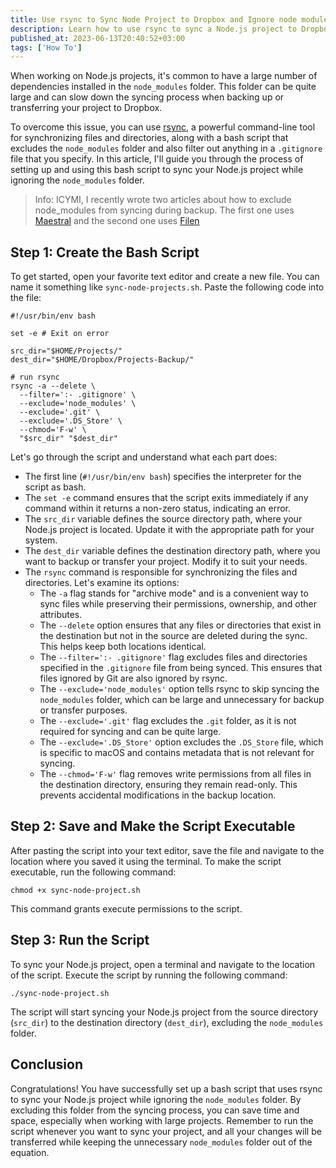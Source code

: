 ```yaml
---
title: Use rsync to Sync Node Project to Dropbox and Ignore node modules Folder
description: Learn how to use rsync to sync a Node.js project to Dropbox and ignore the node_modules folder using a bash script.
published_at: 2023-06-13T20:40:52+03:00
tags: ['How To']
---
```


When working on Node.js projects, it's common to have a large number of dependencies installed in the `node_modules` folder. This folder can be quite large and can slow down the syncing process when backing up or transferring your project to Dropbox.

To overcome this issue, you can use [rsync](https://rsync.samba.org/), a powerful command-line tool for synchronizing files and directories, along with a bash script that excludes the `node_modules` folder and also filter out anything in a `.gitignore` file that you specify. In this article, I'll guide you through the process of setting up and using this bash script to sync your Node.js project while ignoring the `node_modules` folder.

> Info: ICYMI, I recently wrote two articles about how to exclude node_modules from syncing during backup. The first one uses [Maestral](/blog/maestral-review-exclude-node-modules-dropbox-mignore-gitignore) and the second one uses [Filen](/blog/maestral-review-exclude-node-modules-dropbox-mignore-gitignore)

## Step 1: Create the Bash Script

To get started, open your favorite text editor and create a new file. You can name it something like `sync-node-projects.sh`. Paste the following code into the file:

```shell
#!/usr/bin/env bash

set -e # Exit on error

src_dir="$HOME/Projects/"
dest_dir="$HOME/Dropbox/Projects-Backup/"

# run rsync
rsync -a --delete \
  --filter=':- .gitignore' \
  --exclude='node_modules' \
  --exclude='.git' \
  --exclude='.DS_Store' \
  --chmod='F-w' \
  "$src_dir" "$dest_dir"
```

Let's go through the script and understand what each part does:

- The first line (`#!/usr/bin/env bash`) specifies the interpreter for the script as bash.
- The `set -e` command ensures that the script exits immediately if any command within it returns a non-zero status, indicating an error.
- The `src_dir` variable defines the source directory path, where your Node.js project is located. Update it with the appropriate path for your system.
- The `dest_dir` variable defines the destination directory path, where you want to backup or transfer your project. Modify it to suit your needs.
- The `rsync` command is responsible for synchronizing the files and directories. Let's examine its options:
  - The `-a` flag stands for "archive mode" and is a convenient way to sync files while preserving their permissions, ownership, and other attributes.
  - The `--delete` option ensures that any files or directories that exist in the destination but not in the source are deleted during the sync. This helps keep both locations identical.
  - The `--filter=':- .gitignore'` flag excludes files and directories specified in the `.gitignore` file from being synced. This ensures that files ignored by Git are also ignored by rsync.
  - The `--exclude='node_modules'` option tells rsync to skip syncing the `node_modules` folder, which can be large and unnecessary for backup or transfer purposes.
  - The `--exclude='.git'` flag excludes the `.git` folder, as it is not required for syncing and can be quite large.
  - The `--exclude='.DS_Store'` option excludes the `.DS_Store` file, which is specific to macOS and contains metadata that is not relevant for syncing.
  - The `--chmod='F-w'` flag removes write permissions from all files in the destination directory, ensuring they remain read-only. This prevents accidental modifications in the backup location.

## Step 2: Save and Make the Script Executable

After pasting the script into your text editor, save the file and navigate to the location where you saved it using the terminal. To make the script executable, run the following command:

```shell
chmod +x sync-node-project.sh
```

This command grants execute permissions to the script.

## Step 3: Run the Script

To sync your Node.js project, open a terminal and navigate to the location of the script. Execute the script by running the following command:

```shell
./sync-node-project.sh
```

The script will start syncing your Node.js project from the source directory (`src_dir`) to the destination directory (`dest_dir`), excluding the `node_modules` folder.

## Conclusion

Congratulations! You have successfully set up a bash script that uses rsync to sync your Node.js project while ignoring the `node_modules` folder. By excluding this folder from the syncing process, you can save time and space, especially when working with large projects. Remember to run the script whenever you want to sync your project, and all your changes will be transferred while keeping the unnecessary `node_modules` folder out of the equation.
